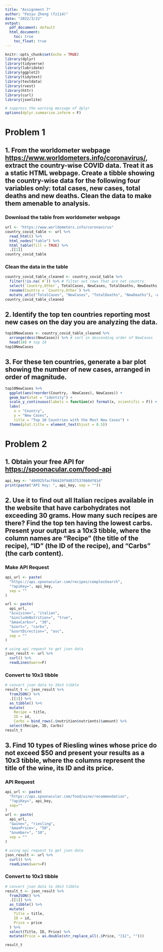 ```yaml
---
title: "Assignment 7"
author: "Feiyu Zheng (fz114)"
date: "2022/3/22"
output:
  pdf_document: default
  html_document:
    toc: true
    toc_float: true
---
```


```r
knitr::opts_chunk$set(echo = TRUE)
library(dplyr)
library(tidyverse)
library(lubridate)
library(ggplot2)
library(tidytext)
library(textdata)
library(rvest)
library(httr)
library(curl)
library(jsonlite)

# suppress the warning message of dplyr
options(dplyr.summarise.inform = F)
```

# Problem 1

## 1. From the worldometer webpage [https://www.worldometers.info/coronavirus/](https://www.worldmeters.info/coronavirus/){.uri}, extract the country-wise COVID data. Treat it as a static HTML webpage. Create a tibble showing the country-wise data for the following four variables only: total cases, new cases, total deaths and new deaths. Clean the data to make them amenable to analysis.

### Download the table from worldometer webpage

```r
url <- "https://www.worldometers.info/coronavirus"
country_covid_table <- url %>%
  read_html() %>%
  html_nodes("table") %>%
  html_table(fill = TRUE) %>%
  .[[1]]
country_covid_table
```

### Clean the data in the table

```r
country_covid_table_cleaned <- country_covid_table %>%
  filter(!is.na(`#`)) %>% # filter out rows that are not country
  select(`Country,Other`, TotalCases, NewCases, TotalDeaths, NewDeaths) %>% # choose columns
  rename(Country = `Country,Other`) %>%
  mutate_at(c("TotalCases", "NewCases", "TotalDeaths", "NewDeaths"), ~as.integer(str_replace_all(., "[,+]", ""))) # clean the numeric data
country_covid_table_cleaned
```

## 2. Identify the top ten countries reporting most new cases on the day you are analyzing the data.

```r
top10NewCases <- country_covid_table_cleaned %>%
  arrange(desc(NewCases)) %>% # sort in descending order of NewCases
  head(10) # top 10
top10NewCases
```

## 3. For these ten countries, generate a bar plot showing the number of new cases, arranged in order of magnitude.

```r
top10NewCases %>%
  ggplot(aes(reorder(Country, -NewCases), NewCases)) +
  geom_bar(stat = "identity") +
  scale_y_continuous(labels = function(x) format(x, scientific = F)) +
  labs(
    x = "Country",
    y = "New Cases",
    title = "Top 10 Countries with the Most New Cases") +
  theme(plot.title = element_text(hjust = 0.5))
```

# Problem 2

## 1. Obtain your free API for <https://spoonacular.com/food-api>

```r
api_key <- "40d925facf66429f9d837537060df81d"
print(paste("API Key: ", api_key, sep = ""))
```

## 2. Use it to find out all Italian recipes available in the website that have carbohydrates not exceeding 30 grams. How many such recipes are there? Find the top ten having the lowest carbs. Present your output as a 10x3 tibble, where the column names are "Recipe" (the title of the recipe), "ID" (the ID of the recipe), and "Carbs" (the carb content).

### Make API Request

```r
api_url <- paste(
  "https://api.spoonacular.com/recipes/complexSearch",
  "?apiKey=", api_key,
  sep = ""
)

url <- paste(
  api_url,
  "&cuisine=", "italian",
  "&includeNutrition=", "true",
  "&maxCarbs=", "30",
  "&sort=", "carbs",
  "&sortDirection=", "asc",
  sep = ""
)

# using api request to get json data
json_result <- url %>%
  curl() %>%
  readLines(warn=F)
```

### Convert to 10x3 tibble

```r
# convert json data to 10x3 tibble
result_t <- json_result %>%
  fromJSON() %>%
  .[[1]] %>%
  as_tibble() %>%
  mutate(
    Recipe = title,
    ID = id,
    Carbs = bind_rows(.$nutrition$nutrients)$amount) %>%
  select(Recipe, ID, Carbs)
result_t
```

## 3. Find 10 types of Riesling wines whose price do not exceed \$50 and present your results as a 10x3 tibble, where the columns represent the title of the wine, its ID and its price.

### API Request

```r
api_url <- paste(
  "https://api.spoonacular.com/food/wine/recommendation",
  "?apiKey=", api_key,
  sep=""
)
url <- paste(
  api_url,
  "&wine=", "riesling",
  '&maxPrice=', "50",
  "&number=", "10",
  sep = ""
)

# using api request to get json data
json_result <- url %>%
  curl() %>%
  readLines(warn=F)
```

### Convert to 10x3 tibble

```r
# convert json data to 10x3 tibble
result_t <- json_result %>%
  fromJSON() %>%
  .[[1]] %>%
  as_tibble() %>%
  mutate(
    Title = title,
    ID = id,
    Price = price
  ) %>%
  select(Title, ID, Price) %>%
  mutate(Price = as.double(str_replace_all(.$Price, "[$]", "")))

result_t
```
